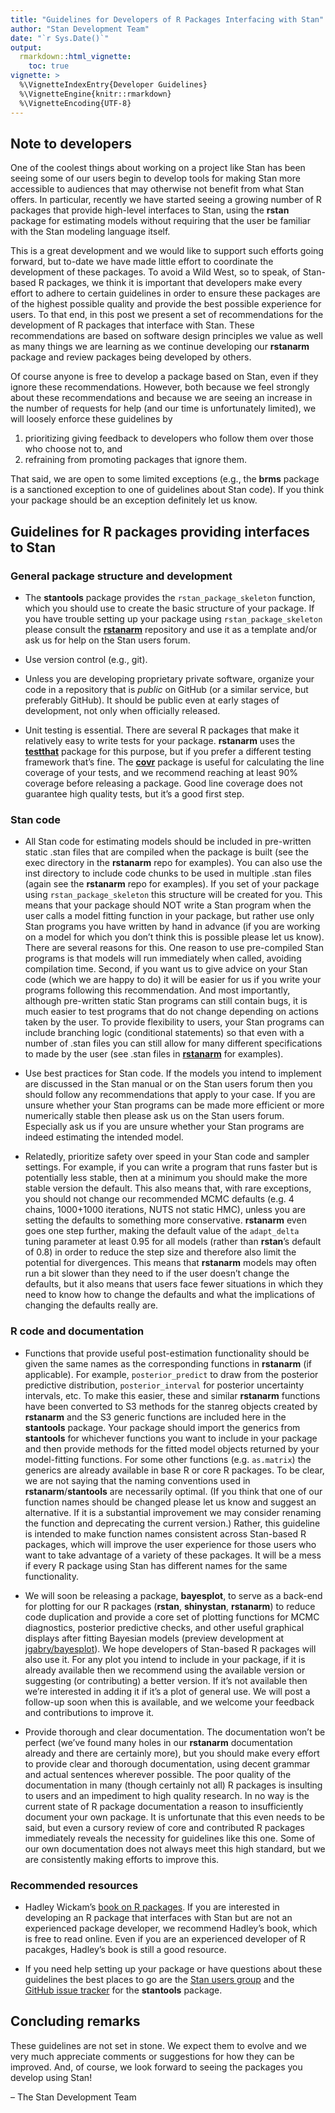 ```yaml
---
title: "Guidelines for Developers of R Packages Interfacing with Stan"
author: "Stan Development Team"
date: "`r Sys.Date()`"
output: 
  rmarkdown::html_vignette:
    toc: true
vignette: >
  %\VignetteIndexEntry{Developer Guidelines}
  %\VignetteEngine{knitr::rmarkdown}
  %\VignetteEncoding{UTF-8}
---
```


## Note to developers

One of the coolest things about working on a project like Stan has been seeing
some of our users begin to develop tools for making Stan more accessible to
audiences that may otherwise not benefit from what Stan offers. In particular,
recently we have started seeing a growing number of R packages that provide
high-level interfaces to Stan, using the __rstan__ package for estimating models
without requiring that the user be familiar with the Stan modeling language
itself.

This is a great development and we would like to support such efforts going
forward, but to-date we have made little effort to coordinate the development of
these packages. To avoid a Wild West, so to speak, of Stan-based R packages, we
think it is important that developers make every effort to adhere to certain
guidelines in order to ensure these packages are of the highest possible quality
and provide the best possible experience for users. To that end, in this post we
present a set of recommendations for the development of R packages that
interface with Stan. These recommendations are based on software design
principles we value as well as many things we are learning as we continue
developing our __rstanarm__ package and review packages being developed by
others.

Of course anyone is free to develop a package based on Stan, even if they ignore
these recommendations. However, both because we feel strongly about these 
recommendations and because we are seeing an increase in the number of requests
for help (and our time is unfortunately limited), we will loosely enforce these
guidelines by 

1. prioritizing giving feedback to developers who follow them
over those who choose not to, and
2. refraining from promoting packages that ignore them. 

That said, we are open to some limited exceptions (e.g., the __brms__ package is
a sanctioned exception to one of guidelines about Stan code). If you think your 
package should be an exception definitely let us know.


## Guidelines for R packages providing interfaces to Stan

### General package structure and development

* The __stantools__ package provides the `rstan_package_skeleton` function,
which you should use to create the basic structure of your package. If you have
trouble setting up your package using `rstan_package_skeleton` please consult
the [__rstanarm__](https://github.com/stan-dev/__rstanarm__) repository and use it as a
template and/or ask us for help on the Stan users forum.

* Use version control (e.g., git).

* Unless you are developing proprietary private software, organize your code in
a repository that is _public_ on GitHub (or a similar service, but preferably
GitHub). It should be public even at early stages of development, not only when
officially released.

* Unit testing is essential. There are several R packages that make it 
relatively easy to write tests for your package. __rstanarm__ uses the 
[__testthat__](https://github.com/hadley/testthat) package for this purpose, but
if you prefer a different testing framework that's fine. The 
[__covr__](https://github.com/jimhester/covr) package is useful for calculating 
the line coverage of your tests, and we recommend reaching at least 90% coverage
before releasing a package. Good line coverage does not guarantee high quality
tests, but it's a good first step.

### Stan code

* All Stan code for estimating models should be included in pre-written static
.stan files that are compiled when the package is built (see the exec directory
in the __rstanarm__ repo for examples). You can also use the inst directory to
include code chunks to be used in multiple .stan files (again see the __rstanarm__
repo for examples). If you set of your package using `rstan_package_skeleton`
this structure will be created for you. This means that your package should NOT
write a Stan program when the user calls a model fitting function in your
package, but rather use only Stan programs you have written by hand in advance
(if you are working on a model for which you don't think this is possible please
let us know). There are several reasons for this. One reason to use pre-compiled
Stan programs is that models will run immediately when called, avoiding
compilation time. Second, if you want us to give advice on your Stan code (which
we are happy to do) it will be easier for us if you write your programs
following this recommendation. And most importantly, although pre-written static
Stan programs can still contain bugs, it is much easier to test programs that do
not change depending on actions taken by the user. To provide flexibility to
users, your Stan programs can include branching logic (conditional statements)
so that even with a number of .stan files you can still allow for many different
specifications to made by the user (see .stan files in
[__rstanarm__](https://github.com/stan-dev/__rstanarm__) for examples).

* Use best practices for Stan code. If the models you intend to implement are
discussed in the Stan manual or on the Stan users forum then you should follow
any recommendations that apply to your case. If you are unsure whether your Stan
programs can be made more efficient or more numerically stable then please ask
us on the Stan users forum. Especially ask us if you are unsure whether your
Stan programs are indeed estimating the intended model.

* Relatedly, prioritize safety over speed in your Stan code and sampler
settings. For example, if you can write a program that runs faster but is
potentially less stable, then at a minimum you should make the more stable
version the default. This also means that, with rare exceptions, you should not
change our recommended MCMC defaults (e.g. 4 chains, 1000+1000 iterations, NUTS
not static HMC), unless you are setting the defaults to something more
conservative. __rstanarm__ even goes one step further, making the default value of
the `adapt_delta` tuning parameter at least 0.95 for all models (rather than
__rstan__'s default of 0.8) in order to reduce the step size and therefore also
limit the potential for divergences. This means that __rstanarm__ models may often
run a bit slower than they need to if the user doesn't change the defaults, but
it also means that users face fewer situations in which they need to know how to
change the defaults and what the implications of changing the defaults really
are.

### R code and documentation

* Functions that provide useful post-estimation functionality should be given 
the same names as the corresponding functions in __rstanarm__ (if applicable). 
For example, `posterior_predict` to draw from the posterior predictive 
distribution, `posterior_interval` for posterior uncertainty intervals, etc. To 
make this easier, these and similar __rstanarm__ functions have been converted 
to S3 methods for the stanreg objects created by __rstanarm__ and the S3 generic
functions are included here in the __stantools__ package. Your package should
import the generics from __stantools__ for whichever functions you want to
include in your package and then provide methods for the fitted model objects
returned by your model-fitting functions. For some other functions (e.g.
`as.matrix`) the generics are already available in base R or core R packages. To
be clear, we are not saying that the naming conventions used in
__rstanarm__/__stantools__ are necessarily optimal. (If you think that one of 
our function names should be changed please let us know and suggest an 
alternative. If it is a substantial improvement we may consider renaming the 
function and deprecating the current version.) Rather, this guideline is 
intended to make function names consistent across Stan-based R packages, which 
will improve the user experience for those users who want to take advantage of a
variety of these packages. It will be a mess if every R package using Stan has 
different names for the same functionality.

* We will soon be releasing a package, __bayesplot__, to serve as a back-end for
plotting for our R packages (__rstan__, __shinystan__, __rstanarm__) to reduce
code duplication and provide a core set of plotting functions for MCMC
diagnostics, posterior predictive checks, and other useful graphical displays
after fitting Bayesian models (preview development at
[jgabry/bayesplot](github.com/stan-dev/bayesplot)). We hope developers of
Stan-based R packages will also use it. For any plot you intend to include in
your package, if it is already available then we recommend using the available
version or suggesting (or contributing) a better version. If it's not available
then we're interested in adding it if it's a plot of general use. We will post a
follow-up soon when this is available, and we welcome your feedback and
contributions to improve it.

* Provide thorough and clear documentation. The documentation won't be perfect
(we've found many holes in our __rstanarm__ documentation already and there are
certainly more), but you should make every effort to provide clear and thorough
documentation, using decent grammar and actual sentences wherever possible. The
poor quality of the documentation in many (though certainly not all) R packages
is insulting to users and an impediment to high quality research. In no way is
the current state of R package documentation a reason to insufficiently document
your own package. It is unfortunate that this even needs to be said, but even a
cursory review of core and contributed R packages immediately reveals the
necessity for guidelines like this one. Some of our own documentation does not
always meet this high standard, but we are consistently making efforts to
improve this.


### Recommended resources

* Hadley Wickam's [book on R packages](http://r-pkgs.had.co.nz/). If you are 
interested in developing an R package that interfaces with Stan but are not an 
experienced package developer, we recommend Hadley's book, which is free to read
online. Even if you are an experienced developer of R pacakges, Hadley's book is
still a good resource.

* If you need help setting up your package or have questions about these
guidelines the best places to go are the [Stan users
group](https://groups.google.com/forum/#!forum/stan-users) and the [GitHub issue
tracker](https://github.com/stan-dev/stantools/issues) for the __stantools__
package.


## Concluding remarks

These guidelines are not set in stone. We expect them to evolve and we very much
appreciate comments or suggestions for how they can be improved. And, of course,
we look forward to seeing the packages you develop using Stan!

-- The Stan Development Team
